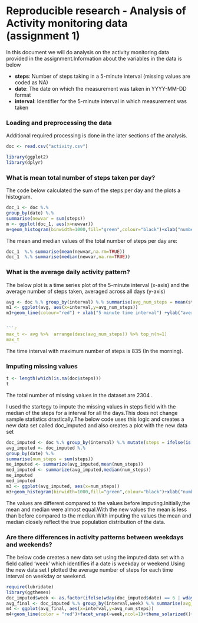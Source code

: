 Reproducible research - Analysis of Activity monitoring data (assignment 1)
========================================================

In this document we will do analysis on the activity monitoring data provided in the assignment.Information about the variables in the data is below

* __steps__: Number of steps taking in a 5-minute interval (missing values are coded as NA)
* __date__: The date on which the measurement was taken in YYYY-MM-DD format
* __interval__: Identifier for the 5-minute interval in which measurement was taken

### Loading and preprocessing the data

Additional required processing is done in the later sections of the analysis.


```r
doc <- read.csv("activity.csv")
```

```r
library(ggplot2)
library(dplyr)
```

### What is mean total number of steps taken per day?

The code below calculated the sum of the steps per day and the plots a histogram.

```r
doc_1 <- doc %.%
group_by(date) %.%
summarise(newvar = sum(steps))
m <- ggplot(doc_1, aes(x=newvar))
m+geom_histogram(binwidth=1000,fill="green",colour="black")+xlab("number of steps taken each day") +ggtitle("Frequency of the number of steps per day")
```


The mean and median values of the total number of steps per day are:


```r
doc_1  %.% summarise(mean(newvar,na.rm=TRUE))
doc_1  %.% summarise(median(newvar,na.rm=TRUE))
```


### What is the average daily activity pattern?

The below plot is a time series plot of the 5-minute interval (x-axis) and the average number of steps taken, averaged across all days (y-axis) 

```r
avg <- doc %.% group_by(interval) %.% summarise(avg_num_steps = mean(steps,na.rm =TRUE))
m1 <- ggplot(avg, aes(x=interval,y=avg_num_steps))
m1+geom_line(colour="red") + xlab("5 minute time interval") +ylab("average steps for all days")+ ggtitle("Average number of steps for the time intervals")


```r
max_t <- avg %>%  arrange(desc(avg_num_steps)) %>% top_n(n=1)
max_t 
```

The time interval with maximum number of steps is 835 (In the morning).

### Imputing missing values

```r
t <- length(which(is.na(doc$steps)))
t
```

The total number of missing values in the dataset are 2304 .

I used the startegy to impute the missing values in steps field with the median of the steps for a interval for all the days.This does not change sample statistics drastically.The below code uses this logic and creates a new data set called doc_imputed and also creates a plot with the new data set


```r
doc_imputed <- doc %.% group_by(interval) %.% mutate(steps = ifelse(is.na(steps), median(steps, na.rm = T), steps))
avg_imputed <- doc_imputed %.%
group_by(date) %.%
summarise(num_steps = sum(steps))
me_imputed <- summarize(avg_imputed,mean(num_steps))
med_imputed <- summarize(avg_imputed,median(num_steps))
me_imputed
med_imputed
m3 <- ggplot(avg_imputed, aes(x=num_steps))
m3+geom_histogram(binwidth=1000,fill="green",colour="black")+xlab("number of steps taken each day") +ggtitle("Frequency of the number of steps per day after impute")

```


The values are different compared to the values before imputing.Initially,the mean and median were almost equal.With the new values the mean is less than before compared to the median.With imputing the values the mean and median closely reflect the true population distribution of the data.

### Are there differences in activity patterns between weekdays and weekends?

The below code creates a new data set using the imputed data set with a field called 'week' which identifies if a date is weekday or weekend.Using the new data set I plotted the average number of steps for each time interval on weekday or weekend.


```r
require(lubridate)
library(ggthemes)
doc_imputed$week <- as.factor(ifelse(wday(doc_imputed$date) == 6 | wday(doc_imputed$date) == 7,"weekend","weekday"))
avg_final <- doc_imputed %.% group_by(interval,week) %.% summarise(avg_num_steps = mean(steps))
m4 <- ggplot(avg_final, aes(x=interval,y=avg_num_steps))
m4+geom_line(color = "red")+facet_wrap(~week,ncol=1)+theme_solarized()+theme(strip.text.x = element_text(size= 15,face = "bold",color = "black"),axis.text.x=element_text( size= 15,color = "black"))
```
